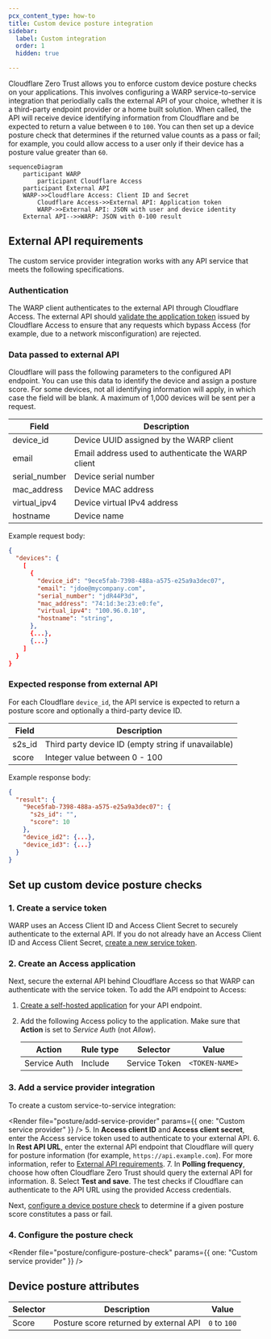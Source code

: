 ```yaml
---
pcx_content_type: how-to
title: Custom device posture integration
sidebar:
  label: Custom integration
  order: 1
  hidden: true

---
```



Cloudflare Zero Trust allows you to enforce custom device posture checks on your applications. This involves configuring a WARP service-to-service integration that periodially calls the external API of your choice, whether it is a third-party endpoint provider or a home built solution. When called, the API will receive device identifying information from Cloudflare and be expected to return a value between `0` to `100`. You can then set up a device posture check that determines if the returned value counts as a pass or fail; for example, you could allow access to a user only if their device has a posture value greater than `60`.

```mermaid
sequenceDiagram
    participant WARP
		participant Cloudflare Access
    participant External API
    WARP->>Cloudflare Access: Client ID and Secret
		Cloudflare Access->>External API: Application token
		WARP->>External API: JSON with user and device identity
    External API-->>WARP: JSON with 0-100 result
```

## External API requirements

The custom service provider integration works with any API service that meets the following specifications.

### Authentication

The WARP client authenticates to the external API through Cloudflare Access. The external API should [validate the application token](/cloudflare-one/identity/authorization-cookie/validating-json/) issued by Cloudflare Access to ensure that any requests which bypass Access (for example, due to a network misconfiguration) are rejected.

### Data passed to external API

Cloudflare will pass the following parameters to the configured API endpoint. You can use this data to identify the device and assign a posture score. For some devices, not all identifying information will apply, in which case the field will be blank. A maximum of 1,000 devices will be sent per a request.

| Field | Description |
| ----- | ----------- |
| device_id | Device UUID assigned by the WARP client |
| email | Email address used to authenticate the WARP client |
| serial_number | Device serial number |
| mac_address | Device MAC address |
| virtual_ipv4 | Device virtual IPv4 address |
| hostname | Device name |

Example request body:
```json
{
  "devices": {
    [
      {
        "device_id": "9ece5fab-7398-488a-a575-e25a9a3dec07",
        "email": "jdoe@mycompany.com",
        "serial_number": "jdR44P3d",
        "mac_address": "74:1d:3e:23:e0:fe",
        "virtual_ipv4": "100.96.0.10",
        "hostname": "string",
      },
      {...},
      {...}
    ]
  }
}
```

### Expected response from external API

For each Cloudflare `device_id`, the API service is expected to return a posture score and optionally a third-party device ID.

| Field | Description |
| ----- | ----------- |
| s2s_id | Third party device ID (empty string if unavailable) |
| score | Integer value between 0 - 100 |

Example response body:
```json
{
  "result": {
    "9ece5fab-7398-488a-a575-e25a9a3dec07": {
      "s2s_id": "",
      "score": 10
    },
    "device_id2": {...},
    "device_id3": {...}
  }
}
```

## Set up custom device posture checks

### 1. Create a service token

WARP uses an Access Client ID and Access Client Secret to securely authenticate to the external API. If you do not already have an Access Client ID and Access Client Secret, [create a new service token](/cloudflare-one/identity/service-tokens/#create-a-service-token).

### 2. Create an Access application

Next, secure the external API behind Cloudflare Access so that WARP can authenticate with the service token. To add the API endpoint to Access:

1. [Create a self-hosted application](/cloudflare-one/applications/configure-apps/self-hosted-apps/) for your API endpoint.
2. Add the following Access policy to the application. Make sure that **Action** is set to _Service Auth_ (not _Allow_).

	| Action | Rule type | Selector          | Value                                 |
	| ------ | --------- | ----------------- | ------------------------------------- |
	| Service Auth | Include  | Service Token | `<TOKEN-NAME>`                       |

### 3. Add a service provider integration

To create a custom service-to-service integration:

<Render file="posture/add-service-provider" params={{ one: "Custom service provider" }} />
5. In **Access client ID** and **Access client secret**, enter the Access service token used to authenticate to your external API.
6. In **Rest API URL**, enter the external API endpoint that Cloudflare will query for posture information (for example, `https://api.example.com`). For more information, refer to [External API requirements](#external-api-requirements).
7. In **Polling frequency**, choose how often Cloudflare Zero Trust should query the external API for information.
8. Select **Test and save**. The test checks if Cloudflare can authenticate to the API URL using the provided Access credentials.

Next, [configure a device posture check](#configure-the-posture-check) to determine if a given posture score constitutes a pass or fail.

### 4. Configure the posture check

<Render file="posture/configure-posture-check" params={{ one: "Custom service provider" }} />

## Device posture attributes

| Selector      | Description                                                                                       | Value                                                                                         |
| ------------- | ------------------------------------------------------------------------------------------------- | --------------------------------------------------------------------------------------------- |
| Score            | Posture score returned by external API                                                                                   | `0` to `100`                                                                                  |
